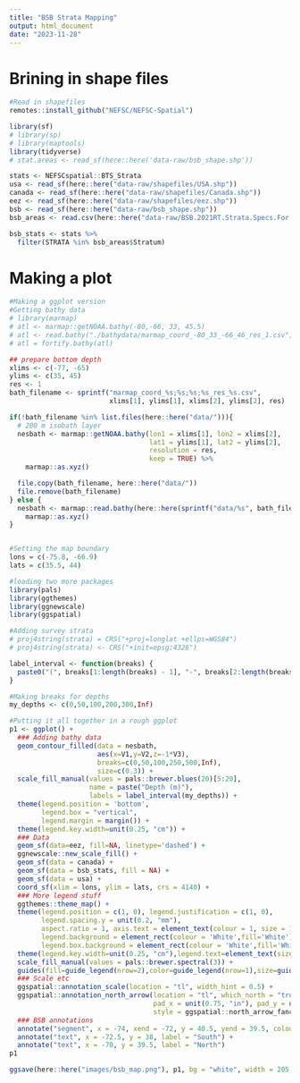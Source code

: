 ```yaml
---
title: "BSB Strata Mapping"
output: html_document
date: "2023-11-28"
---
```

# Brining in shape files

```r
#Read in shapefiles
remotes::install_github("NEFSC/NEFSC-Spatial")

library(sf)
# library(sp)
# library(maptools)
library(tidyverse)
# stat.areas <- read_sf(here::here('data-raw/bsb_shape.shp'))

stats <- NEFSCspatial::BTS_Strata
usa <- read_sf(here::here("data-raw/shapefiles/USA.shp"))
canada <- read_sf(here::here("data-raw/shapefiles/Canada.shp"))
eez <- read_sf(here::here("data-raw/shapefiles/eez.shp"))
bsb <- read_sf(here::here("data-raw/bsb_shape.shp"))
bsb_areas <- read.csv(here::here("data-raw/BSB.2021RT.Strata.Specs.For.Biology.Analyses.csv"))

bsb_stats <- stats %>% 
  filter(STRATA %in% bsb_areas$Stratum)

```

# Making a plot

```r
#Making a ggplot version
#Getting bathy data
# library(marmap)
# atl <- marmap::getNOAA.bathy(-80,-66, 33, 45.5)
# atl <- read.bathy("./bathydata/marmap_coord_-80_33_-66_46_res_1.csv",header = TRUE)
# atl = fortify.bathy(atl)

## prepare bottom depth
xlims <- c(-77, -65)
ylims <- c(35, 45)
res <- 1
bath_filename <- sprintf("marmap_coord_%s;%s;%s;%s_res_%s.csv",
                         xlims[1], ylims[1], xlims[2], ylims[2], res)

if(!bath_filename %in% list.files(here::here("data/"))){
  # 200 m isobath layer
  nesbath <- marmap::getNOAA.bathy(lon1 = xlims[1], lon2 = xlims[2],
                                   lat1 = ylims[1], lat2 = ylims[2],
                                   resolution = res,
                                   keep = TRUE) %>%
    marmap::as.xyz()

  file.copy(bath_filename, here::here("data/"))
  file.remove(bath_filename)
} else {
  nesbath <- marmap::read.bathy(here::here(sprintf("data/%s", bath_filename)), header = T) %>%
    marmap::as.xyz()
}


#Setting the map boundary
lons = c(-75.8, -66.9)
lats = c(35.5, 44)

#loading two more packages
library(pals)
library(ggthemes)
library(ggnewscale)
library(ggspatial)

#Adding survey strata
# proj4string(strata) = CRS("+proj=longlat +ellps=WGS84")
# proj4string(strata) <- CRS("+init=epsg:4326")

label_interval <- function(breaks) {
  paste0("(", breaks[1:length(breaks) - 1], "-", breaks[2:length(breaks)], ")")
}

#Making breaks for depths
my_depths <- c(0,50,100,200,300,Inf)

#Putting it all together in a rough ggplot
p1 <- ggplot() + 
  ### Adding bathy data
  geom_contour_filled(data = nesbath,
                      aes(x=V1,y=V2,z=-1*V3),
                      breaks=c(0,50,100,250,500,Inf),
                      size=c(0.3)) +
  scale_fill_manual(values = pals::brewer.blues(20)[5:20],
                    name = paste("Depth (m)"),
                    labels = label_interval(my_depths)) +
  theme(legend.position = 'bottom',
        legend.box = "vertical",
        legend.margin = margin()) +
  theme(legend.key.width=unit(0.25, "cm")) +
  ### Data
  geom_sf(data=eez, fill=NA, linetype='dashed') +
  ggnewscale::new_scale_fill() +
  geom_sf(data = canada) +
  geom_sf(data = bsb_stats, fill = NA) +
  geom_sf(data = usa) +
  coord_sf(xlim = lons, ylim = lats, crs = 4140) +
  ### More legend stuff
  ggthemes::theme_map() +
  theme(legend.position = c(1, 0), legend.justification = c(1, 0),
        legend.spacing.y = unit(0.2, "mm"),
        aspect.ratio = 1, axis.text = element_text(colour = 1, size = 12),
        legend.background = element_rect(colour = 'White',fill='White'),
        legend.box.background = element_rect(colour = 'White',fill='White')) +
  theme(legend.key.width=unit(0.25, "cm"),legend.text=element_text(size=5)) +
  scale_fill_manual(values = pals::brewer.spectral(3)) +
  guides(fill=guide_legend(nrow=2),color=guide_legend(nrow=1),size=guide_legend(nrow=2)) +
  ### Scale etc
  ggspatial::annotation_scale(location = "tl", width_hint = 0.5) +
  ggspatial::annotation_north_arrow(location = "tl", which_north = "true", 
                                    pad_x = unit(0.75, "in"), pad_y = unit(0.5, "in"),
                                    style = ggspatial::north_arrow_fancy_orienteering) +
  ### BSB annotations
  annotate("segment", x = -74, xend = -72, y = 40.5, yend = 39.5, colour = "blue", size = 1.5)+
  annotate("text", x = -72.5, y = 38, label = "South") +
  annotate("text", x = -70, y = 39.5, label = "North")
p1

ggsave(here::here("images/bsb_map.png"), p1, bg = "white", width = 205, height = 150, units = "mm")

```
